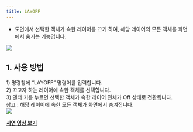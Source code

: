 ```yaml
---
title: LAYOFF
---
```



[image1]: ../../../../../assets/images/commands/layoff/image1.png
[image2]: ../../../../../assets/images/commands/layoff/image2.png

* 도면에서 선택한 객체가 속한 레이어를 끄기 하여, 해당 레이어의 모든 객체를 화면에서 숨기는 기능입니다.

![][image1]

## **1\. 사용 방법**

1\) 명령창에 “LAYOFF” 명령어를 입력합니다.  
2\) 끄고자 하는 레이어에 속한 객체를 선택합니다.  
3\) 엔터 키를 누르면 선택한 객체가 속한 레이어 전체가 Off 상태로 전환됩니다.   
    참고 : 해당 레이어에 속한 모든 객체가 화면에서 숨겨집니다.  
![][image2]

[**<Icon name="youtube" class="emoji"/> 시연 영상 보기**]()
